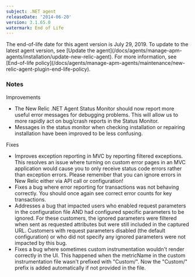 ```yaml
---
subject: .NET agent
releaseDate: '2014-06-20'
version: 3.1.65.0
watermark: End of Life
---
```


<Callout variant="important">
  The end-of-life date for this agent version is July 29, 2019. To update to the latest agent version, see [Update the agent](/docs/agents/manage-apm-agents/installation/update-new-relic-agent). For more information, see [End-of-life policy](/docs/agents/manage-apm-agents/maintenance/new-relic-agent-plugin-end-life-policy).
</Callout>

### Notes

Improvements

* The New Relic .NET Agent Status Monitor should now report more useful error messages for debugging problems. This will allow us to more rapidly act on bug/crash reports in the Status Monitor.
* Messages in the status monitor when checking installation or repairing installation have been improved to be less confusing.

Fixes

* Improves exception reporting in MVC by reporting filtered exceptions. This resolves an issue where turning on custom error pages in an MVC application would cause you to only receive status code errors rather than exception errors. Please remember that you can ignore errors in New Relic either via API call or configuration!
* Fixes a bug where error reporting for transactions was not behaving correctly. You should once again see correct error counts for key transactions.
* Addresses a bug that impacted users who enabled request parameters in the configuration file AND had configured specific parameters to be ignored. For these customers, the ignored parameters were filtered when sent as requested attributes but were still included in the captured URL. Customers with request parameters disabled (the default configuration) or who did not specify any ignored parameters were not impacted by this bug.
* Fixes a bug where sometimes custom instrumentation wouldn't render correctly in the UI. This happened when the metricName in the custom instrumentation file wasn't prefixed with "Custom/". Now the "Custom/" prefix is added automatically if not provided in the file.
